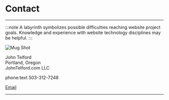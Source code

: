 # Contact

---

:::note
A labyrinth symbolizes possible difficulties reaching website project goals. Knowledge and experience with website technology disciplines may be helpful.
:::

![Mug Shot](/img/mugShot.png)

John Telford  
Portland, Oregon  
JohnTelford.com LLC

phone:text 503-312-7248
<p><a href="mailto:john@johntelford.com">Email</a></p>

---



